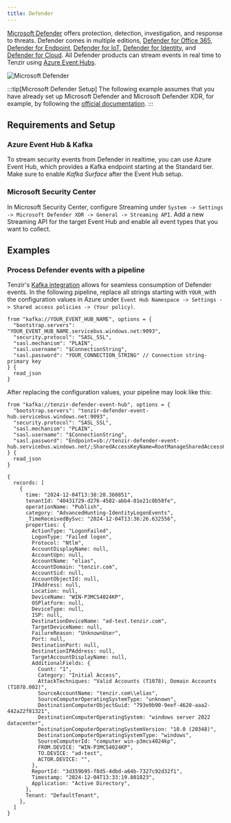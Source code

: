 ```yaml
---
title: Defender
---
```


[Microsoft Defender][defender] offers protection, detection, investigation, and
response to threats. Defender comes in multiple editions, [Defender for Office
365][defender-o365], [Defender for Endpoint][defender-endpoint], [Defender for
IoT][defender-iot], [Defender for Identity][defender-identity], and [Defender
for Cloud][defender-cloud]. All Defender products can stream events in real time
to Tenzir using [Azure Event Hubs][event-hubs].

[defender]: https://learn.microsoft.com/en-us/defender-xdr/microsoft-365-defender-portal
[defender-o365]: https://learn.microsoft.com/en-us/defender-office-365/mdo-about
[defender-iot]: https://learn.microsoft.com/en-us/defender-for-iot/microsoft-defender-iot
[defender-endpoint]: https://learn.microsoft.com/en-us/defender-endpoint/
[defender-identity]: https://learn.microsoft.com/en-us/defender-for-identity/what-is
[defender-cloud]: https://learn.microsoft.com/en-us/defender-xdr/microsoft-365-security-center-defender-cloud
[event-hubs]: https://learn.microsoft.com/en-us/azure/event-hubs/event-hubs-about

![Microsoft Defender](defender.svg)

:::tip[Microsoft Defender Setup]
The following example assumes that you have already set up Microsoft Defender
and Microsoft Defender XDR, for example, by following the [official
documentation](https://learn.microsoft.com/en-us/azure/defender-for-cloud/connect-azure-subscription).
:::

## Requirements and Setup

### Azure Event Hub & Kafka

To stream security events from Defender in realtime, you can use Azure Event
Hub, which provides a Kafka endpoint starting at the Standard tier. Make sure to
enable *Kafka Surface* after the Event Hub setup.

### Microsoft Security Center

In Microsoft Security Center, configure Streaming under `System -> Settings ->
Microsoft Defender XDR -> General -> Streaming API`. Add a new Streaming API for
the target Event Hub and enable all event types that you want to collect.

## Examples

### Process Defender events with a pipeline

Tenzir's [Kafka integration](/integrations/kafka) allows for seamless consumption of
Defender events. In the following pipeline, replace all strings starting with
`YOUR_`with the configuration values in Azure under `Event Hub Namespace ->
Settings -> Shared access policies -> (Your policy)`.

```tql
from "kafka://YOUR_EVENT_HUB_NAME", options = {
  "bootstrap.servers": "YOUR_EVENT_HUB_NAME.servicebus.windows.net:9093",
  "security.protocol": "SASL_SSL",
  "sasl.mechanism": "PLAIN",
  "sasl.username": "$ConnectionString",
  "sasl.password": "YOUR_CONNECTION_STRING" // Connection string-primary key
} {
  read_json
}
```

After replacing the configuration values, your pipeline may look like this:

```tql
from "kafka://tenzir-defender-event-hub", options = {
  "bootstrap.servers": "tenzir-defender-event-hub.servicebus.windows.net:9093",
  "security.protocol": "SASL_SSL",
  "sasl.mechanism": "PLAIN",
  "sasl.username": "$ConnectionString",
  "sasl.password": "Endpoint=sb://tenzir-defender-event-hub.servicebus.windows.net/;SharedAccessKeyName=RootManageSharedAccessKey;SharedAccessKey=SECRET123456"
} {
  read_json
}
```

```tql
{
  records: [
    {
      time: "2024-12-04T13:38:20.360851",
      tenantId: "40431729-d276-4582-abb4-01e21c8b58fe",
      operationName: "Publish",
      category: "AdvancedHunting-IdentityLogonEvents",
      _TimeReceivedBySvc: "2024-12-04T13:36:26.632556",
      properties: {
        ActionType: "LogonFailed",
        LogonType: "Failed logon",
        Protocol: "Ntlm",
        AccountDisplayName: null,
        AccountUpn: null,
        AccountName: "elias",
        AccountDomain: "tenzir.com",
        AccountSid: null,
        AccountObjectId: null,
        IPAddress: null,
        Location: null,
        DeviceName: "WIN-P3MCS4024KP",
        OSPlatform: null,
        DeviceType: null,
        ISP: null,
        DestinationDeviceName: "ad-test.tenzir.com",
        TargetDeviceName: null,
        FailureReason: "UnknownUser",
        Port: null,
        DestinationPort: null,
        DestinationIPAddress: null,
        TargetAccountDisplayName: null,
        AdditionalFields: {
          Count: "1",
          Category: "Initial Access",
          AttackTechniques: "Valid Accounts (T1078), Domain Accounts (T1078.002)",
          SourceAccountName: "tenzir.com\\elias",
          SourceComputerOperatingSystemType: "unknown",
          DestinationComputerObjectGuid: "793e9b90-9eef-4620-aaa2-442a22f81321",
          DestinationComputerOperatingSystem: "windows server 2022 datacenter",
          DestinationComputerOperatingSystemVersion: "10.0 (20348)",
          DestinationComputerOperatingSystemType: "windows",
          SourceComputerId: "computer win-p3mcs4024kp",
          FROM.DEVICE: "WIN-P3MCS4024KP",
          TO.DEVICE: "ad-test",
          ACTOR.DEVICE: "",
        },
        ReportId: "3d359b95-f8d5-4dbd-a64b-7327c92d32f1",
        Timestamp: "2024-12-04T13:33:19.801823",
        Application: "Active Directory",
      },
      Tenant: "DefaultTenant",
    },
  ]
}
```
